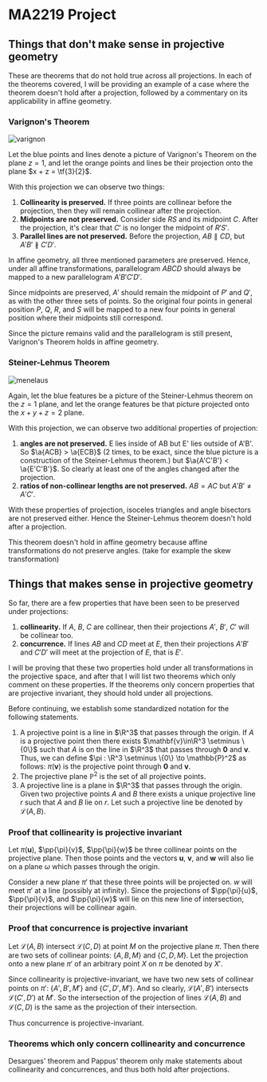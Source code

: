 # MA2219 Project

## Things that don't make sense in projective geometry

These are theorems that do not hold true across all projections. In
each of the theorems covered, I will be providing an example of a case
where the theorem doesn't hold after a projection, followed by a
commentary on its applicability in affine geometry.

### Varignon's Theorem

![varignon](/geometry/varignon.png)

<Space/>

Let the blue points and lines denote a picture of Varignon's Theorem
on the plane $z = 1$, and let the orange points and lines be their
projection onto the plane $x + z = \tf{3}{2}$.

With this projection we can observe two things:

1. **Collinearity is preserved.** If three points are collinear before
   the projection, then they will remain collinear after the
   projection.
2. **Midpoints are not preserved.** Consider side $RS$ and its
   midpoint $C$. After the projection, it's clear that $C'$ is no
   longer the midpoint of $R'S'$.
3. **Parallel lines are not preserved.** Before the projection,
   $AB\parallel CD$, but $A'B' \not\parallel
   C'D'$.

In affine geometry, all three mentioned parameters are preserved.
Hence, under all affine transformations, parallelogram $ABCD$ should
always be mapped to a new parallelogram $A'B'C'D'$.

Since midpoints are preserved, $A'$ should remain the midpoint of $P'$
and $Q'$, as with the other three sets of points. So the original four
points in general position $P$, $Q$, $R$, and $S$ will be mapped to a
new four points in general position where their midpoints still
correspond.

Since the picture remains valid and the parallelogram is still
present, Varignon's Theorem holds in affine geometry.

<BigSpace />

### Steiner-Lehmus Theorem

![menelaus](/geometry/steiner-lehmus.png)

Again, let the blue features be a picture of the Steiner-Lehmus
theorem on the $z = 1$ plane, and let the orange features be that
picture projected onto the $x+y+z=2$ plane.

With this projection, we can observe two additional properties of
projection:

1. **angles are not preserved.** E lies inside of AB but E' lies
   outside of A'B'. So $\a{ACB} > \a{ECB}$ (2 times, to be exact,
   since the blue picture is a construction of the Steiner-Lehmus
   theorem.) but $\a{A'C'B'} < \a{E'C'B'}$. So clearly at least one of
   the angles changed after the projection.
2. **ratios of non-collinear lengths are not preserved.** $AB = AC$
   but $A'B' \neq A'C'$.

With these properties of projection, isoceles triangles and angle
bisectors are not preserved either. Hence the Steiner-Lehmus theorem
doesn't hold after a projection.

This theorem doesn't hold in affine geometry because affine
transformations do not preserve angles. (take for example the skew
transformation)

## Things that makes sense in projective geometry

So far, there are a few properties that have been seen to be preserved
under projections:

1. **collinearity.** If $A$, $B$, $C$ are collinear, then their
   projections $A'$, $B'$, $C'$ will be collinear too.
2. **concurrence.** If lines $AB$ and $CD$ meet at $E$, then their
   projections $A'B'$ and $C'D'$ will meet at the projection of $E$,
   that is $E'$.

I will be proving that these two properties hold under all
transformations in the projective space, and after that I will list
two theorems which only comment on these properties. If the theorems
only concern properties that are projective invariant, they should
hold under all projections.

Before continuing, we establish some standardized notation for the
following statements.

1. A projective point is a line in $\R^3$ that passes through the
   origin. If $A$ is a projective point then there exists
   $\mathbf{v}\in\R^3 \setminus \{0\}$ such that $A$ is on the line in
   $\R^3$ that passes through $\mathbf{0}$ and $\mathbf{v}$. Thus, we
   can define $\pi : \R^3 \setminus \{0\} \to \mathbb{P}^2$ as follows:
   $\pi(\mathbf{v})$ is the projective point through $\mathbf{0}$ and
   $\mathbf{v}$.
2. The projective plane $\mathbb{P}^2$ is the set of all projective
   points.
3. A projective line is a plane in $\R^3$ that passes through the
   origin. Given two projective points $A$ and $B$ there exists a
   unique projective line $r$ such that $A$ and $B$ lie on $r$. Let
   such a projective line be denoted by $\mathcal{L}(A,B)$.

### Proof that collinearity is projective invariant

Let $\newcommand\pp[2]{#1(\mathbf{#2})}\pp{\pi}{u}$, $\pp{\pi}{v}$,
$\pp{\pi}{w}$ be three collinear points on the projective plane. Then
those points and the vectors $\mathbf{u}$, $\mathbf{v}$, and
$\mathbf{w}$ will also lie on a plane $\omega$ which passes through
the origin.

Consider a new plane $\pi'$ that these three points will be projected
on. $w$ will meet $\pi'$ at a line (possibly at infinity). Since the
projections of $\pp{\pi}{u}$, $\pp{\pi}{v}$, and $\pp{\pi}{w}$ will
lie on this new line of intersection, their projections will be
collinear again.

### Proof that concurrence is projective invariant

Let $\mathcal{L}(A,B)$ intersect $\mathcal{L}(C,D)$ at point $M$ on
the projective plane $\pi$. Then there are two sets of collinear
points: $\{A, B, M\}$ and $\{C, D, M\}$. Let the projection onto a new
plane $\pi'$ of an arbitrary point $X$ on $\pi$ be denoted by $X'$.

Since collinearity is projective-invariant, we have two new sets of
collinear points on $\pi'$: $\{A', B', M'\}$ and $\{C', D', M'\}$. And
so clearly, $\mathcal{L}(A',B')$ intersects $\mathcal{L}(C', D')$ at
$M'$. So the intersection of the projection of lines
$\mathcal{L}(A,B)$ and $\mathcal{L}(C,D)$ is the same as the
projection of their intersection.

Thus concurrence is projective-invariant.

### Theorems which only concern collinearity and concurrence

Desargues' theorem and Pappus' theorem only make statements about
collinearity and concurrences, and thus both hold after projections.
